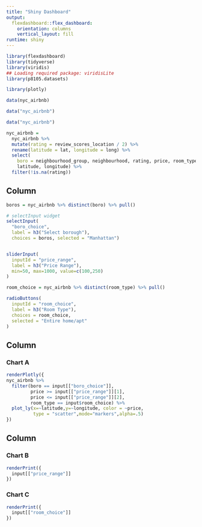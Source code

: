 ```yaml
---
title: "Shiny Dashboard"
output: 
  flexdashboard::flex_dashboard:
    orientation: columns
    vertical_layout: fill
runtime: shiny
---
```


```r
library(flexdashboard)
library(tidyverse)
library(viridis)
## Loading required package: viridisLite
library(p8105.datasets)

library(plotly)

data(nyc_airbnb)

data("nyc_airbnb")

data("nyc_airbnb")

nyc_airbnb = 
  nyc_airbnb %>% 
  mutate(rating = review_scores_location / 2) %>%
  rename(latitude = lat, longitude = long) %>%
  select(
    boro = neighbourhood_group, neighbourhood, rating, price, room_type,
    latitude, longitude) %>%
  filter(!is.na(rating))
``` 

Column {.sidebar}
-----------------------------------------------------------------------

```r
boros = nyc_airbnb %>% distinct(boro) %>% pull()

# selectInput widget
selectInput(
  "boro_choice", 
  label = h3("Select borough"),
  choices = boros, selected = "Manhattan")


sliderInput(
  inputId = "price_range",
  label = h3("Price Range"),
  min=50, max=1000, value=c(100,250)
)

room_choice = nyc_airbnb %>% distinct(room_type) %>% pull()

radioButtons(
  inputId = "room_choice",
  label = h3("Room Type"),
  choices = room_choice,
  selected = "Entire home/apt"
)
```

Column {data-width=650}
-----------------------------------------------------------------------

### Chart A

```r
renderPlotly({
nyc_airbnb %>% 
  filter(boro == input[["boro_choice"]],
         price >= input[["price_range"]][1],
         price <= input[["price_range"]][2],
         room_type == input$room_choice) %>% 
  plot_ly(x=~latitude,y=~longitude, color = ~price,
          type = "scatter",mode="markers",alpha=.5)
})


```

Column {data-width=350}
-----------------------------------------------------------------------

### Chart B

```r
renderPrint({ 
  input[["price_range"]]
})
```

### Chart C

```r
renderPrint({ 
  input[["room_choice"]]
})
```